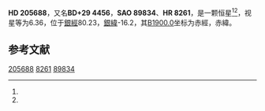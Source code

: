 {{Starbox begin
| name = HD 205688
}}
{{Starbox observe
| epoch = [[J2000.0|J2000.0]]
| constell = {{星座名待查}}<ref name=SIMBAD>{{cite web
 | url=http://simbad.u-strasbg.fr/simbad/sim-id?Ident=HR+8261
 | title=Pulsating variable Star
 | publisher=Centre de Données astronomiques de Strasbourg
 | work=SIMBAD
 | accessdate=2012-07-13
 | archive-date=2019-07-28
 | archive-url=https://web.archive.org/web/20190728180041/http://simbad.u-strasbg.fr/simbad/sim-id%3FIdent%3DHR%2B8261
 }}</ref><ref name=DATA>{{cite web
 | url=http://vizier.u-strasbg.fr/viz-bin/VizieR-5?-out.add=.&-source=5050&-corr=PK=HR&-out.max=9999&HR=8261
 | title=VizieR Detailed Page
 | accessdate=2012-07-13
 | archive-date=2016-03-05
 | archive-url=https://web.archive.org/web/20160305010131/http://vizier.u-strasbg.fr/viz-bin/VizieR-5?-out.add=.&-source=5050&-corr=PK=HR&-out.max=9999&HR=8261
 | dead-url=no
 }}</ref>
| 星官 = 
| ra = {{RA|21|36|13.9}}<ref name=SIMBAD /><ref name=DATA />
| dec = {{DEC|+30|3|20}}<ref name=SIMBAD /><ref name=DATA />
| appmag_v = 6.36<ref name=SIMBAD /><ref name=DATA />
}}
{{Starbox character
| class = G8III-IV<ref name=SIMBAD /><ref name=DATA />
| b-v = <ref name=SIMBAD /><ref name=DATA />
| u-b = <ref name=SIMBAD /><ref name=DATA />
| r-i = <ref name=SIMBAD /><ref name=DATA />
| variable = 
}}
{{Starbox astrometry
| radial_v = 
| prop_mo_ra = -20
| parallax = 
| p_error = 
}}
{{Starbox catalog
| names =BD+29 4456，[[SAO星表|SAO]] 89834，[[HD星表|HD]] 205688，[[HR星表|HR]] 8261}}
{{Starbox reference |Simbad=HR+8261}}
{{Starbox end}}

'''HD 205688'''，又名'''BD+29 4456'''，'''SAO 89834'''、'''HR 8261'''，是一颗恒星<ref name=SIMBAD /><ref name=DATA />，视星等为6.36，位于[[銀道座標系|銀經]]80.23，[[銀道座標系|銀緯]]-16.2，其[[B1900.0|B1900.0]]坐标为赤經{{RA|21|31|52.5}}，赤緯{{DEC|+29|-16.2|22}}。

== 参考文献 ==
{{reflist}}

{{star-stub}}

[[Category:HD和HDE天體|205688]]
[[Category:HR天體|8261]]
[[Category:SAO天體|89834]]